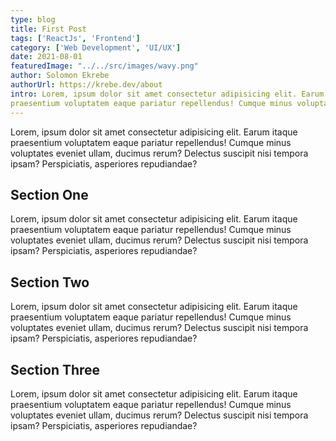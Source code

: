 ```yaml
---
type: blog
title: First Post
tags: ['ReactJs', 'Frontend']
category: ['Web Development', 'UI/UX']
date: 2021-08-01
featuredImage: "../../src/images/wavy.png"
author: Solomon Ekrebe
authorUrl: https://krebe.dev/about
intro: Lorem, ipsum dolor sit amet consectetur adipisicing elit. Earum itaque 
praesentium voluptatem eaque pariatur repellendus! Cumque minus voluptates eveniet
---
```


Lorem, ipsum dolor sit amet consectetur adipisicing elit. Earum itaque 
praesentium voluptatem eaque pariatur repellendus! Cumque minus voluptates eveniet 
ullam, ducimus rerum? Delectus suscipit nisi tempora ipsam? Perspiciatis, asperiores 
repudiandae?

## Section One
Lorem, ipsum dolor sit amet consectetur adipisicing elit. Earum itaque 
praesentium voluptatem eaque pariatur repellendus! Cumque minus voluptates eveniet 
ullam, ducimus rerum? Delectus suscipit nisi tempora ipsam? Perspiciatis, asperiores 
repudiandae?

## Section Two
Lorem, ipsum dolor sit amet consectetur adipisicing elit. Earum itaque 
praesentium voluptatem eaque pariatur repellendus! Cumque minus voluptates eveniet 
ullam, ducimus rerum? Delectus suscipit nisi tempora ipsam? Perspiciatis, asperiores 
repudiandae?

## Section Three
Lorem, ipsum dolor sit amet consectetur adipisicing elit. Earum itaque 
praesentium voluptatem eaque pariatur repellendus! Cumque minus voluptates eveniet 
ullam, ducimus rerum? Delectus suscipit nisi tempora ipsam? Perspiciatis, asperiores 
repudiandae?